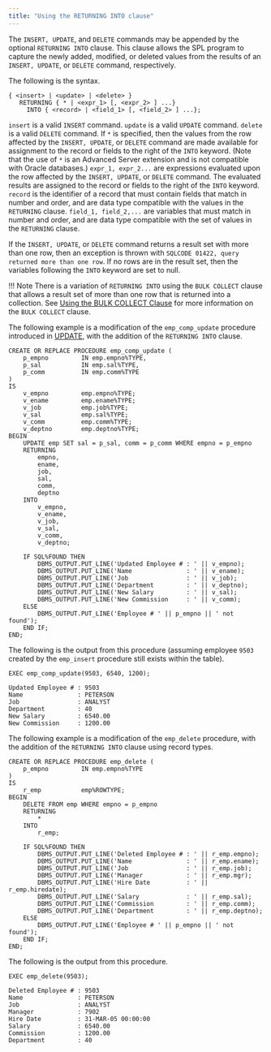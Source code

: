 ```yaml
---
title: "Using the RETURNING INTO clause"
---
```


<div id="using_the_returning_into_clause" class="registered_link"></div>

The `INSERT, UPDATE`, and `DELETE` commands may be appended by the optional `RETURNING INTO` clause. This clause allows the SPL program to capture the newly added, modified, or deleted values from the results of an `INSERT, UPDATE`, or `DELETE` command, respectively.

The following is the syntax.

```text
{ <insert> | <update> | <delete> }
   RETURNING { * | <expr_1> [, <expr_2> ] ...}
     INTO { <record> | <field_1> [, <field_2> ] ...};
```

`insert` is a valid `INSERT` command. `update` is a valid `UPDATE` command. `delete` is a valid `DELETE` command. If `*` is specified, then the values from the row affected by the `INSERT, UPDATE`, or `DELETE` command are made available for assignment to the record or fields to the right of the `INTO` keyword. (Note that the use of `*` is an Advanced Server extension and is not compatible with Oracle databases.) `expr_1, expr_2...` are expressions evaluated upon the row affected by the `INSERT, UPDATE`, or `DELETE` command. The evaluated results are assigned to the record or fields to the right of the `INTO` keyword. `record` is the identifier of a record that must contain fields that match in number and order, and are data type compatible with the values in the `RETURNING` clause. `field_1, field_2,...` are variables that must match in number and order, and are data type compatible with the set of values in the `RETURNING` clause.

If the `INSERT, UPDATE`, or `DELETE` command returns a result set with more than one row, then an exception is thrown with `SQLCODE 01422, query returned more than one row`. If no rows are in the result set, then the variables following the `INTO` keyword are set to null.

!!! Note
    There is a variation of `RETURNING INTO` using the `BULK COLLECT` clause that allows a result set of more than one row that is returned into a collection. See [Using the BULK COLLECT Clause](../12_working_with_collections/04_using_the_bulk_collect_clause/#using_the_bulk_collect_clause) for more information on the `BULK COLLECT` clause.

The following example is a modification of the `emp_comp_update` procedure introduced in [UPDATE](07_update/#update), with the addition of the `RETURNING INTO` clause.

```text
CREATE OR REPLACE PROCEDURE emp_comp_update (
    p_empno         IN emp.empno%TYPE,
    p_sal           IN emp.sal%TYPE,
    p_comm          IN emp.comm%TYPE
)
IS
    v_empno         emp.empno%TYPE;
    v_ename         emp.ename%TYPE;
    v_job           emp.job%TYPE;
    v_sal           emp.sal%TYPE;
    v_comm          emp.comm%TYPE;
    v_deptno        emp.deptno%TYPE;
BEGIN
    UPDATE emp SET sal = p_sal, comm = p_comm WHERE empno = p_empno
    RETURNING
        empno,
        ename,
        job,
        sal,
        comm,
        deptno
    INTO
        v_empno,
        v_ename,
        v_job,
        v_sal,
        v_comm,
        v_deptno;

    IF SQL%FOUND THEN
        DBMS_OUTPUT.PUT_LINE('Updated Employee # : ' || v_empno);
        DBMS_OUTPUT.PUT_LINE('Name               : ' || v_ename);
        DBMS_OUTPUT.PUT_LINE('Job                : ' || v_job);
        DBMS_OUTPUT.PUT_LINE('Department         : ' || v_deptno);
        DBMS_OUTPUT.PUT_LINE('New Salary         : ' || v_sal);
        DBMS_OUTPUT.PUT_LINE('New Commission     : ' || v_comm);
    ELSE
        DBMS_OUTPUT.PUT_LINE('Employee # ' || p_empno || ' not found');
    END IF;
END;
```

The following is the output from this procedure (assuming employee `9503` created by the `emp_insert` procedure still exists within the table).

```text
EXEC emp_comp_update(9503, 6540, 1200);

Updated Employee # : 9503
Name               : PETERSON
Job                : ANALYST
Department         : 40
New Salary         : 6540.00
New Commission     : 1200.00
```

The following example is a modification of the `emp_delete` procedure, with the addition of the `RETURNING INTO` clause using record types.

```text
CREATE OR REPLACE PROCEDURE emp_delete (
    p_empno         IN emp.empno%TYPE
)
IS
    r_emp           emp%ROWTYPE;
BEGIN
    DELETE FROM emp WHERE empno = p_empno
    RETURNING
        *
    INTO
        r_emp;

    IF SQL%FOUND THEN
        DBMS_OUTPUT.PUT_LINE('Deleted Employee # : ' || r_emp.empno);
        DBMS_OUTPUT.PUT_LINE('Name               : ' || r_emp.ename);
        DBMS_OUTPUT.PUT_LINE('Job                : ' || r_emp.job);
        DBMS_OUTPUT.PUT_LINE('Manager            : ' || r_emp.mgr);
        DBMS_OUTPUT.PUT_LINE('Hire Date          : ' || r_emp.hiredate);
        DBMS_OUTPUT.PUT_LINE('Salary             : ' || r_emp.sal);
        DBMS_OUTPUT.PUT_LINE('Commission         : ' || r_emp.comm);
        DBMS_OUTPUT.PUT_LINE('Department         : ' || r_emp.deptno);
    ELSE
        DBMS_OUTPUT.PUT_LINE('Employee # ' || p_empno || ' not found');
    END IF;
END;
```

The following is the output from this procedure.

```text
EXEC emp_delete(9503);

Deleted Employee # : 9503
Name               : PETERSON
Job                : ANALYST
Manager            : 7902
Hire Date          : 31-MAR-05 00:00:00
Salary             : 6540.00
Commission         : 1200.00
Department         : 40
```
